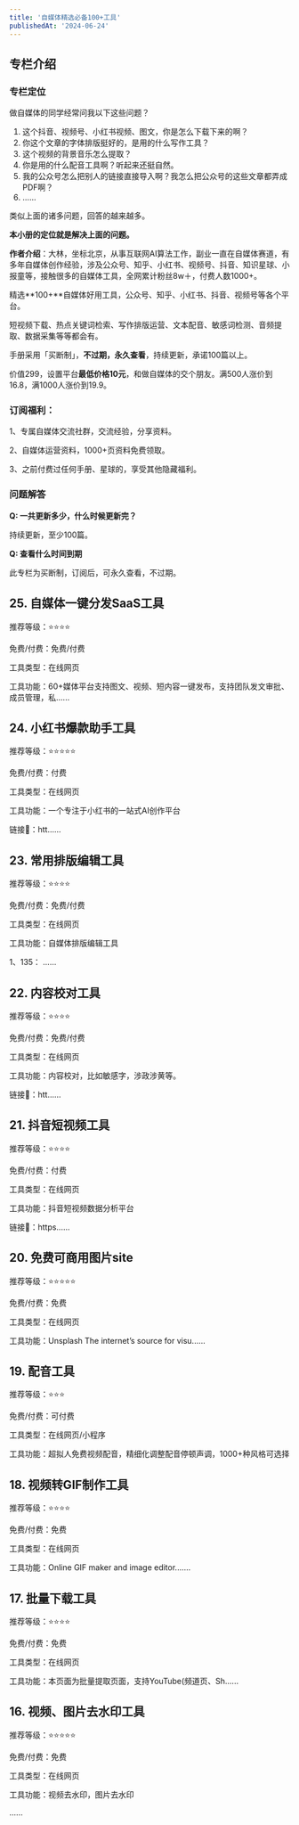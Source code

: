```yaml
---
title: '自媒体精选必备100+工具'
publishedAt: '2024-06-24'
---
```


## 专栏介绍

### 专栏定位

 做自媒体的同学经常问我以下这些问题？

1. 这个抖音、视频号、小红书视频、图文，你是怎么下载下来的啊？
2. 你这个文章的字体排版挺好的，是用的什么写作工具？
3. 这个视频的背景音乐怎么提取？
4. 你是用的什么配音工具啊？听起来还挺自然。
5. 我的公众号怎么把别人的链接直接导入啊？我怎么把公众号的这些文章都弄成PDF啊？
6. ......

类似上面的诸多问题，回答的越来越多。

**本小册的定位就是解决上面的问题。**

**作者介绍**：大林，坐标北京，从事互联网AI算法工作，副业一直在自媒体赛道，有多年自媒体创作经验，涉及公众号、知乎、小红书、视频号、抖音、知识星球、小报童等，接触很多的自媒体工具，全网累计粉丝8w＋，付费人数1000+。

精选**100+**自媒体好用工具，公众号、知乎、小红书、抖音、视频号等各个平台。

短视频下载、热点关键词检索、写作排版运营、文本配音、敏感词检测、音频提取、数据采集等等都会有。

手册采用「买断制」，**不过期，永久查看**，持续更新，承诺100篇以上。

价值299，设置平台**最低价格10元**，和做自媒体的交个朋友。满500人涨价到16.8，满1000人涨价到19.9。

### 订阅福利：

1、专属自媒体交流社群，交流经验，分享资料。

2、自媒体运营资料，1000+页资料免费领取。

3、之前付费过任何手册、星球的，享受其他隐藏福利。

### 问题解答

**Q: 一共更新多少，什么时候更新完？**

持续更新，至少100篇。

**Q: 查看什么时间到期**

此专栏为买断制，订阅后，可永久查看，不过期。

## 25. 自媒体一键分发SaaS工具
推荐等级：⭐️⭐️⭐️⭐️

免费/付费：免费/付费

工具类型：在线网页

工具功能：60+媒体平台支持图文、视频、短内容一键发布，支持团队发文审批、成员管理，私......

## 24. 小红书爆款助手工具
推荐等级：⭐️⭐️⭐️⭐️⭐️

免费/付费：付费

工具类型：在线网页

工具功能：一个专注于小红书的一站式AI创作平台

链接🔗：htt......

## 23. 常用排版编辑工具
推荐等级：⭐️⭐️⭐️⭐️

免费/付费：免费/付费

工具类型：在线网页

工具功能：自媒体排版编辑工具

1、135： ......

## 22. 内容校对工具
推荐等级：⭐️⭐️⭐️⭐️

免费/付费：免费/付费

工具类型：在线网页

工具功能：内容校对，比如敏感字，涉政涉黄等。

链接🔗：htt......

## 21. 抖音短视频工具
推荐等级：⭐️⭐️⭐️⭐️

免费/付费：付费

工具类型：在线网页

工具功能：抖音短视频数据分析平台

链接🔗：https......

## 20. 免费可商用图片site
推荐等级：⭐️⭐️⭐️⭐️⭐️

免费/付费：免费

工具类型：在线网页

工具功能：Unsplash The internet’s source for visu......

## 19. 配音工具
推荐等级：⭐️⭐️⭐️

免费/付费：可付费

工具类型：在线网页/小程序

工具功能：超拟人免费视频配音，精细化调整配音停顿声调，1000+种风格可选择

## 18. 视频转GIF制作工具
推荐等级：⭐️⭐️⭐️⭐️

免费/付费：免费

工具类型：在线网页

工具功能：Online GIF maker and image editor.......

## 17. 批量下载工具
推荐等级：⭐️⭐️⭐️⭐️

免费/付费：免费

工具类型：在线网页

工具功能：本页面为批量提取页面，支持YouTube(频道页、Sh......

## 16. 视频、图片去水印工具
推荐等级：⭐️⭐️⭐️⭐️⭐️

免费/付费：免费

工具类型：在线网页

工具功能：视频去水印，图片去水印

......

